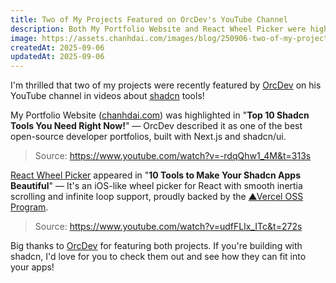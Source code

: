 ```yaml
---
title: Two of My Projects Featured on OrcDev's YouTube Channel
description: Both My Portfolio Website and React Wheel Picker were highlighted by OrcDev in his videos about shadcn tools.
image: https://assets.chanhdai.com/images/blog/250906-two-of-my-projects-featured-on-orcdev-s-youtube-channel.webp?t=1757148696
createdAt: 2025-09-06
updatedAt: 2025-09-06
---
```


I'm thrilled that two of my projects were recently featured by [OrcDev](https://www.youtube.com/@orcdev) on his YouTube channel in videos about [shadcn](https://ui.shadcn.com) tools!

My Portfolio Website ([chanhdai.com](https://chanhdai.com)) was highlighted in "**Top 10 Shadcn Tools You Need Right Now!**" — OrcDev described it as one of the best open-source developer portfolios, built with Next.js and shadcn/ui.

<YouTubeEmbed
  videoId="-rdqQhw1_4M?start=313"
  title="Top 10 Shadcn Tools You Need Right Now!"
/>

> Source: https://www.youtube.com/watch?v=-rdqQhw1_4M&t=313s

[React Wheel Picker](https://react-wheel-picker.chanhdai.com) appeared in "**10 Tools to Make Your Shadcn Apps Beautiful**" — It's an iOS-like wheel picker for React with smooth inertia scrolling and infinite loop support, proudly backed by the [▲Vercel OSS Program](https://vercel.com/blog/summer-2025-oss-program#react-wheel-picker).

<YouTubeEmbed
  videoId="udfFLIx_ITc?start=272"
  title="10 Tools to Make Your Shadcn Apps Beautiful"
/>

> Source: https://www.youtube.com/watch?v=udfFLIx_ITc&t=272s

Big thanks to [OrcDev](https://x.com/theorcdev) for featuring both projects. If you're building with shadcn, I'd love for you to check them out and see how they can fit into your apps!
